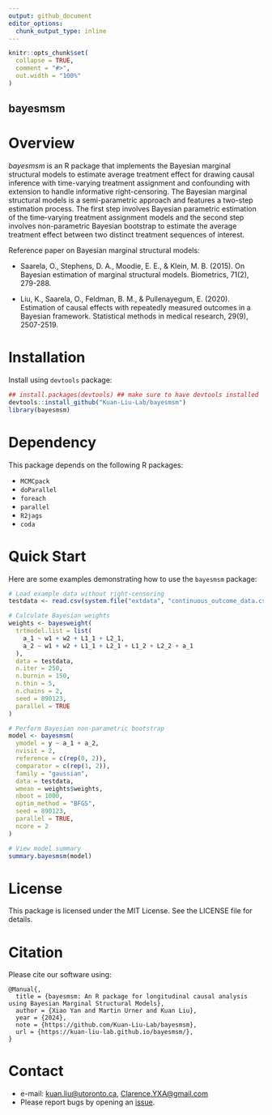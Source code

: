 ```yaml
---
output: github_document
editor_options: 
  chunk_output_type: inline
---
```


<!-- README.md is generated from README.Rmd. Please edit this file -->

```r
knitr::opts_chunk$set(
  collapse = TRUE,
  comment = "#>",
  out.width = "100%"
)
```

## bayesmsm

<!-- badges: start -->
<!-- badges: end -->

# Overview

*bayesmsm* is an R package that implements the Bayesian marginal structural models to estimate average treatment effect for drawing causal inference with time-varying treatment assignment and confounding with extension to handle informative right-censoring. The Bayesian marginal structural models is a semi-parametric approach and features a two-step estimation process. The first step involves Bayesian parametric estimation of the time-varying treatment assignment models and the second step involves non-parametric Bayesian bootstrap to estimate the average treatment effect between two distinct treatment sequences of interest.

Reference paper on Bayesian marginal structural models:

-  Saarela, O., Stephens, D. A., Moodie, E. E., & Klein, M. B. (2015). On Bayesian estimation of marginal structural models. Biometrics, 71(2), 279-288.

-  Liu, K., Saarela, O., Feldman, B. M., & Pullenayegum, E. (2020). Estimation of causal effects with repeatedly measured outcomes in a Bayesian framework. Statistical methods in medical research, 29(9), 2507-2519.


# Installation

Install using `devtools` package:

```r
## install.packages(devtools) ## make sure to have devtools installed 
devtools::install_github("Kuan-Liu-Lab/bayesmsm")
library(bayesmsm)
```


# Dependency

This package depends on the following R packages:

-  `MCMCpack`
-  `doParallel`
-  `foreach`
-  `parallel`
-  `R2jags`
-  `coda`


# Quick Start

Here are some examples demonstrating how to use the `bayesmsm` package:

```r
# Load example data without right-censoring
testdata <- read.csv(system.file("extdata", "continuous_outcome_data.csv", package = "bayesmsm"))

# Calculate Bayesian weights
weights <- bayesweight(
  trtmodel.list = list(
    a_1 ~ w1 + w2 + L1_1 + L2_1,
    a_2 ~ w1 + w2 + L1_1 + L2_1 + L1_2 + L2_2 + a_1
  ),
  data = testdata,
  n.iter = 250,
  n.burnin = 150,
  n.thin = 5,
  n.chains = 2,
  seed = 890123,
  parallel = TRUE
)

# Perform Bayesian non-parametric bootstrap
model <- bayesmsm(
  ymodel = y ~ a_1 + a_2,
  nvisit = 2,
  reference = c(rep(0, 2)),
  comparator = c(rep(1, 2)),
  family = "gaussian",
  data = testdata,
  wmean = weights$weights,
  nboot = 1000,
  optim_method = "BFGS",
  seed = 890123,
  parallel = TRUE,
  ncore = 2
)

# View model summary
summary.bayesmsm(model)
```


# License

This package is licensed under the MIT License. See the LICENSE file for details.


# Citation

Please cite our software using:

```
@Manual{,
  title = {bayesmsm: An R package for longitudinal causal analysis using Bayesian Marginal Structural Models},
  author = {Xiao Yan and Martin Urner and Kuan Liu},
  year = {2024},
  note = {https://github.com/Kuan-Liu-Lab/bayesmsm},
  url = {https://kuan-liu-lab.github.io/bayesmsm/},
}
```

# Contact

* e-mail: <kuan.liu@utoronto.ca>, <Clarence.YXA@gmail.com>
* Please report bugs by opening an [issue](https://github.com/Kuan-Liu-Lab/bayesmsm/issues/new). 
